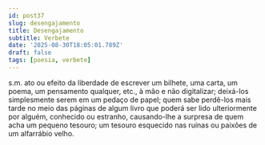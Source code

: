 ```yaml
---
id: post37
slug: desengajamento
title: Desengajamento
subtitle: Verbete
date: '2025-08-30T18:05:01.789Z'
draft: false
tags: [poesia, verbete]
---
```

s.m. ato ou efeito da liberdade de escrever um bilhete, 
uma carta, um poema, um pensamento qualquer, etc., à mão e não digitalizar; 
deixá-los simplesmente serem em um pedaço de papel; 
quem sabe perdê-los mais tarde no meio das páginas de algum livro 
que poderá ser lido ulteriormente por alguém, conhecido ou estranho, 
causando-lhe a surpresa de quem acha um pequeno tesouro; 
um tesouro esquecido nas ruínas ou paixões de um alfarrábio velho.